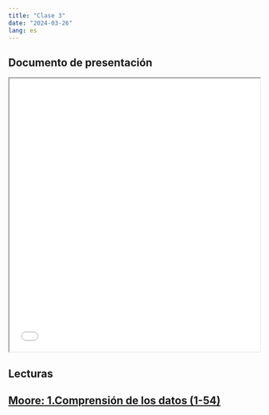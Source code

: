 ```yaml
---
title: "Clase 3"
date: "2024-03-26"
lang: es
---
```


## Documento de presentación
 
<iframe src=/slides/03-clase3/03-clase3.html height="550" width=100% allowfullscreen="true">
</iframe> 



## Lecturas

##  [Moore: 1.Comprensión de los datos (1-54)](https://multivariada.netlify.app/docs/lecturas/moore_comprensiondelosdatos.pdf)
